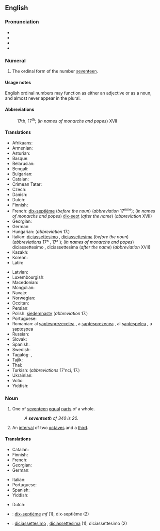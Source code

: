 ==English==
{{number box|en|17}}

===Pronunciation===
* {{IPA|/ˌsɛvənˈtiːnθ/|lang=en}}
* {{audio|en-us-seventeenth.ogg|Audio (US)|lang=en}}
* {{rhymes|iːnθ|lang=en}}
* {{hyphenation|sev|en|teenth|lang=en}}

===Numeral===
{{head|en|numeral}}

# {{lb|en|ordinal}} The ordinal form of the number [[seventeen]].

====Usage notes====
English ordinal numbers may function as either an adjective or as a noun, and almost never appear in the plural.

====Abbreviations====
: 17th, 17<sup>th</sup>; (''in names of monarchs and popes'') XVII

====Translations====
{{trans-top|ordinal number}}
* Afrikaans: {{t+|af|sewentiende}}
* Armenian: {{t+|hy|տասնյոթերորդ|sc=Armn}}
* Asturian: {{t+|ast|decimoséptimu}}
* Basque: {{t|eu|hamazazpigarren}}
* Belarusian: {{t|be|сямна́ццаты|m|sc=Cyrl}}
* Bengali: {{t|bn|সপ্তদশ}}
* Bulgarian: {{t|bg|седемнадесети|sc=Cyrl}}
* Catalan: {{t+|ca|dissetè|m}}
* Crimean Tatar: {{t|crh|on yedinci}}
* Czech: {{t|cs|sedmnáctý}}
* Danish: {{t+|da|syttende}}
* Dutch: {{t+|nl|zeventiende}}
* Finnish: {{t|fi|seitsemästoista}} {{q|abbreviation: 17. (XVII in names of monarchs and popes)}}
* French: [[dix-septième]] (''before the noun'') (''abbreviation'' 17<sup>ème</sup>); (''in names of monarchs and popes'') [[dix-sept]] (''after the name'') (''abbreviation'' XVII)
* Georgian: {{t|ka|მეჩვიდმეტე|sc=Geor}}
* German: {{t+|de|siebzehnter}}
* Hungarian: {{t+|hu|tizenhetedik}} (''abbreviation'' 17.)
* Italian: [[diciassettesimo]] {{g|m}}, [[diciassettesima]] {{g|f}} (''before the noun'') (''abbreviations'' 17º {{g|m}}, 17ª {{g|f}}); (''in names of monarchs and popes'') diciassettesimo {{g|m}}, diciassettesima {{g|f}} (''after the name'') (''abbreviation'' XVII)
* Kazakh: {{t|kk|он жетінші|sc=Cyrl}}
* Korean: {{t+|ko|열일곱째|tr=yeolilgopjjae}}
* Latin: {{t|la|septmus decimus}}
{{trans-mid}}
* Latvian: {{t|lv|septiņpadsmitais|m}}
* Luxembourgish: {{t|lb|siwwenzéngt}}
* Macedonian: {{t|mk|седумнаесетти|sc=Cyrl}}
* Mongolian: {{t|mn|арван долдугаар|sc=Cyrl}}
* Navajo: {{t|nv|tsostsʼidtsʼáadah góneʼ}}
* Norwegian: {{t|no|syttende}}
* Occitan: {{t|oc|dètz-e-seten}}
* Persian: {{t|fa|هفدهم|tr=hefdahom|sc=fa-Arab}}
* Polish: [[siedemnasty]] (''abbreviation'' 17.)
* Portuguese: {{t|pt|décimo sétimo}}
* Romanian: al [[șaptesprezecelea]] {{g|m}}, a [[șaptesprezecea]] {{g|f}}, al [[șapteșpelea]] {{qualifier|m, informal}}, a [[șapteșpea]] {{qualifier|f, informal}}
* Russian: {{t+|ru|семна́дцатый}}
* Slovak: {{t+|sk|sedemnásty}}
* Spanish: {{t+|es|decimoséptimo}}
* Swedish: {{t+|sv|sjuttonde}}
* Tagalog: {{t|tl|panlabimpito}}, {{t|tl|ikalabimpito}}
* Tajik: {{t|tg|ҳабдаҳум|sc=Cyrl}}
* Thai: {{t|th|ที่สิบเจ็ด}}
* Turkish: {{t|tr|on yedinci}} (''abbreviations'' 17'nci, 17.)
* Ukrainian: {{t+|uk|сімна́дцятий|m|sc=Cyrl}}
* Votic: {{t|vot|seitseetõššõmõz}}
* Yiddish: {{t|yi|זיבעצנט}}
{{trans-bottom}}

===Noun===
{{en-noun}}

# {{lb|en|fractional}} One of [[seventeen]] [[equal]] [[part]]s of a whole.
#: ''A '''seventeeth''' of 340 is 20.''
# {{lb|en|music}} An [[interval]] of two [[octave]]s and a [[third]].

====Translations====
{{trans-top|one of seventeen equal parts of a whole}}
* Catalan: {{t+|ca|dissetè|m}}
* Finnish: {{t|fi|seitsemästoistaosa}}
* French: {{t+|fr|dix-septième|m}}
* Georgian: {{t|ka|მეჩვიდმეტედი}}
* German: {{t+|de|siebzehnte|m}}
{{trans-mid}}
* Italian: {{t+|it|diciassettesimo|m}}
* Portuguese: {{t|pt|dezessete avos|m}}
* Spanish: {{t+|es|diecisieteavo|m}}
* Yiddish: {{t|yi|זיבעצנטל|n}}
{{trans-bottom}}

{{checktrans-top}}
* Dutch: {{t+check|nl|zeventiende}}
* {{ttbc|fr}}: [[dix-septième]] ''mf'' (1), dix-septième {{g|m}} (2)
{{trans-mid}}
* {{ttbc|it}}: [[diciassettesimo]] {{g|m}}, [[diciassettesima]] {{g|f}} (1), diciassettesimo {{g|m}} (2)
{{trans-bottom}}